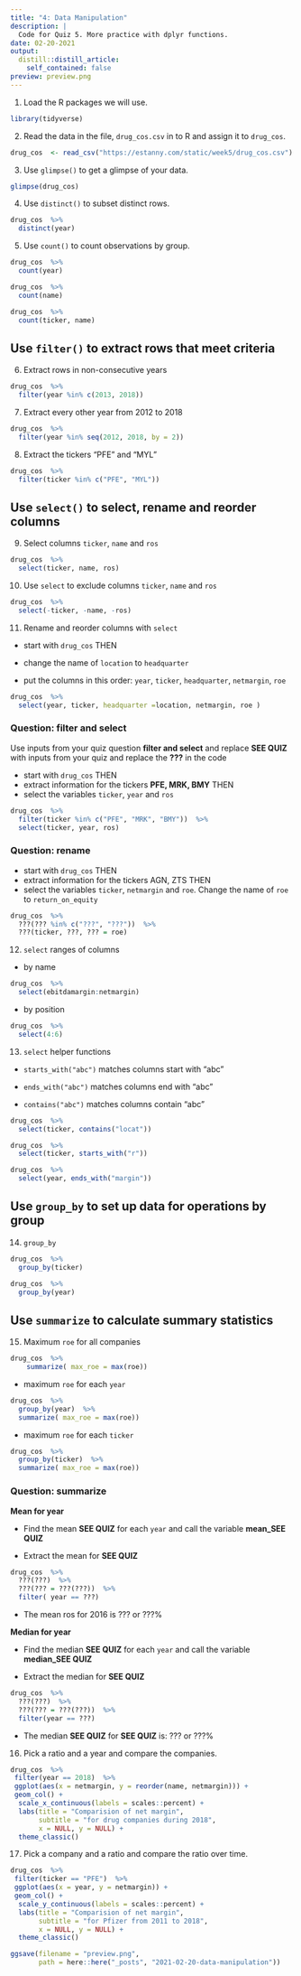 ```yaml
---
title: "4: Data Manipulation"
description: |
  Code for Quiz 5. More practice with dplyr functions.
date: 02-20-2021
output:
  distill::distill_article:
    self_contained: false
preview: preview.png        
---
```


1.  Load the R packages we will use.

```r
library(tidyverse)
```

2.  Read the data in the file, `drug_cos.csv` in to R and assign it to `drug_cos`.

```r
drug_cos  <- read_csv("https://estanny.com/static/week5/drug_cos.csv")
```

3.  Use `glimpse()` to get a glimpse of your data.

```r
glimpse(drug_cos)
```

4.  Use `distinct()` to subset distinct rows.

```r
drug_cos  %>% 
  distinct(year)
```

5.  Use `count()` to count observations by group.

```r
drug_cos  %>% 
  count(year)

drug_cos  %>% 
  count(name)

drug_cos  %>% 
  count(ticker, name)
```

## Use `filter()` to extract rows that meet criteria

6.  Extract rows in non-consecutive years

```r
drug_cos  %>% 
  filter(year %in% c(2013, 2018))
```

7.  Extract every other year from 2012 to 2018

```r
drug_cos  %>% 
  filter(year %in% seq(2012, 2018, by = 2))
```

8.  Extract the tickers "PFE" and "MYL"

```r
drug_cos  %>% 
  filter(ticker %in% c("PFE", "MYL"))
```

## Use `select()` to select, rename and reorder columns

9.  Select columns `ticker`, `name` and `ros`

```r
drug_cos  %>% 
  select(ticker, name, ros)
```

10. Use `select` to exclude columns `ticker`, `name` and `ros`

```r
drug_cos  %>% 
  select(-ticker, -name, -ros)
```

11. Rename and reorder columns with `select`

-   start with `drug_cos` THEN

-   change the name of `location` to `headquarter`

-   put the columns in this order: `year`, `ticker`, `headquarter`, `netmargin`, `roe`

```r
drug_cos  %>% 
  select(year, ticker, headquarter =location, netmargin, roe )

```

### Question: filter and select

Use inputs from your quiz question **filter and select** and replace **SEE QUIZ** with inputs from your quiz and replace the **???** in the code

-   start with `drug_cos` THEN
-   extract information for the tickers **PFE, MRK, BMY** THEN
-   select the variables `ticker`, `year` and `ros`

```r
drug_cos  %>% 
  filter(ticker %in% c("PFE", "MRK", "BMY"))  %>% 
  select(ticker, year, ros)
```


### Question: rename

- start with `drug_cos` THEN 
- extract information for the tickers  AGN, ZTS  THEN 
- select the variables `ticker`, `netmargin` and `roe`.  Change the name of `roe` to `return_on_equity`


```r
drug_cos  %>% 
  ???(??? %in% c("???", "???"))  %>% 
  ???(ticker, ???, ??? = roe)
```

12. `select` ranges of columns

-  by name

```r
drug_cos  %>% 
  select(ebitdamargin:netmargin)
```


- by position

```r
drug_cos  %>% 
  select(4:6)

```

13. `select` helper functions

- `starts_with("abc")` matches columns start with "abc"

- `ends_with("abc")` matches columns end with "abc"

- `contains("abc")` matches columns contain "abc"


```r
drug_cos  %>% 
  select(ticker, contains("locat"))

drug_cos  %>% 
  select(ticker, starts_with("r"))

drug_cos  %>% 
  select(year, ends_with("margin"))
```


## Use `group_by` to set up data for operations by group

14. `group_by` 

```r
drug_cos  %>% 
  group_by(ticker)

drug_cos  %>% 
  group_by(year)

```


## Use `summarize` to calculate summary statistics  


15. Maximum `roe` for all companies

```r
drug_cos  %>% 
    summarize( max_roe = max(roe)) 
```

- maximum `roe` for each `year`


```r
drug_cos  %>% 
  group_by(year)  %>% 
  summarize( max_roe = max(roe)) 
```

- maximum `roe` for each `ticker`


```r
drug_cos  %>% 
  group_by(ticker)  %>% 
  summarize( max_roe = max(roe)) 
```


### Question: **summarize**

**Mean for year**

* Find the mean **SEE QUIZ** for each `year` and call the variable **mean_SEE QUIZ**

* Extract the mean for **SEE QUIZ** 


```r
drug_cos  %>% 
  ???(???)  %>% 
  ???(??? = ???(???))  %>% 
  filter( year == ???)
```

* The mean ros for 2016 is  ??? or ???%


**Median for year**

* Find the median **SEE QUIZ** for each `year` and call the variable **median_SEE QUIZ**

* Extract the median for **SEE QUIZ** 


```r
drug_cos  %>% 
  ???(???)  %>% 
  ???(??? = ???(???))  %>% 
  filter(year == ???)
```

* The median **SEE QUIZ** for **SEE QUIZ** is:  ??? or ???%

16. Pick a ratio and a year and compare the companies. 

```r
drug_cos  %>% 
 filter(year == 2018)  %>% 
 ggplot(aes(x = netmargin, y = reorder(name, netmargin))) +
 geom_col() +
  scale_x_continuous(labels = scales::percent) +
  labs(title = "Comparision of net margin",
       subtitle = "for drug companies during 2018", 
       x = NULL, y = NULL) +
  theme_classic() 
``` 

17. Pick a company and a ratio and compare the ratio over time. 

```r
drug_cos  %>% 
 filter(ticker == "PFE")  %>% 
 ggplot(aes(x = year, y = netmargin)) +
 geom_col() +
  scale_y_continuous(labels = scales::percent) +
  labs(title = "Comparision of net margin",
       subtitle = "for Pfizer from 2011 to 2018", 
       x = NULL, y = NULL) +
  theme_classic() 

ggsave(filename = "preview.png", 
       path = here::here("_posts", "2021-02-20-data-manipulation"))

``` 


